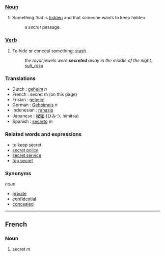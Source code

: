 ===[[Noun]]===
#Something that is [[hidden]] and that someone wants to keep hidden
#:a ''secret'' passage.

===[[Verb]]===
# To hide or conceal something; [[stash]].
#:''the royal jewels were '''secreted''' away in the middle of the night, [[sub_rosa]]''

===Translations===
* Dutch : [[geheim]] ''n''
* French : secret m (on this page)
* Frisian : [[geheim]]
* German : [[Geheimnis]] ''n''
* Indonesian : [[rahasia]]
* Japanese : [[秘密]] (ひみつ, himitsu)
* Spanish : [[secreto]] ''m''
===Related words and expressions===
* to keep secret
* [[secret police]]
* [[secret service]]
* [[top secret]]

===Synonyms===

''noun''
*[[private]]
*[[confidential]]
*[[concealed]]

----
==French==
===Noun===
# secret ''m''
